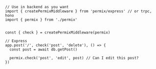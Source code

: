 ```tsx
// Use in backend as you want
import { createPermixMiddleware } from 'permix/express' // or trpc, hono
import { permix } from './permix'


const { check } = createPermixMiddleware(permix)

// Express
app.post('/', check('post', 'delete'), () => {
  const post = await db.getPost()

  permix.check('post', 'edit', post) // Can I edit this post?
})
```
